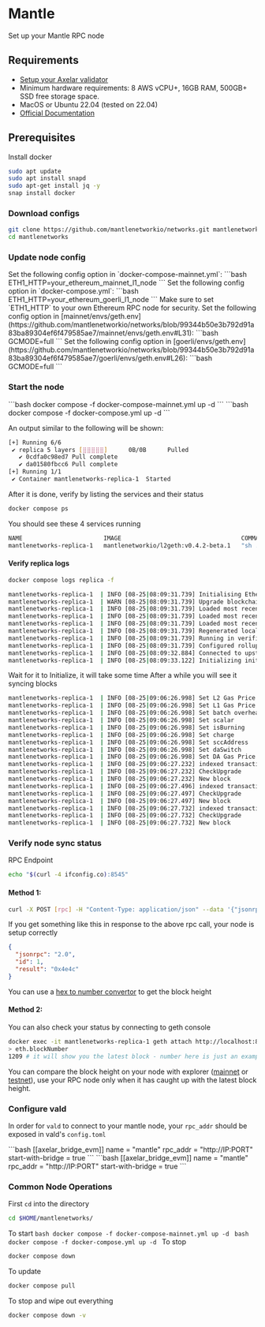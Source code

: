 # Mantle


Set up your Mantle RPC node

## Requirements

- [Setup your Axelar validator](/validator/setup)
- Minimum hardware requirements: 8 AWS vCPU+, 16GB RAM, 500GB+ SSD free storage space.
- MacOS or Ubuntu 22.04 (tested on 22.04)
- [Official Documentation](https://github.com/mantlenetworkio/networks/blob/main/run-node-mainnet.md)

## Prerequisites

Install docker
```bash
sudo apt update
sudo apt install snapd
sudo apt-get install jq -y
snap install docker
```

### Download configs

```bash
git clone https://github.com/mantlenetworkio/networks.git mantlenetworks
cd mantlenetworks
```

### Update node config

<tabs>
    <tab-item title="Mainnet">
        Set the following config option in `docker-compose-mainnet.yml`:
        ```bash
        ETH1_HTTP=your_ethereum_mainnet_l1_node
        ```
    </tab-item>
    <tab-item title="Testnet">
        Set the following config option in `docker-compose.yml`:
        ```bash
        ETH1_HTTP=your_ethereum_goerli_l1_node
        ```
    </tab-item>
</tabs>

<Callout type="warning" emoji="⚠️">
  Make sure to set `ETH1_HTTP` to your own Ethereum RPC node for security.
</Callout>

<tabs>
    <tab-item title="Mainnet">
        Set the following config option in [mainnet/envs/geth.env](https://github.com/mantlenetworkio/networks/blob/99344b50e3b792d91a83ba89304ef6f479585ae7/mainnet/envs/geth.env#L31):
        ```bash
        GCMODE=full
        ```
    </tab-item>
    <tab-item title="Testnet">
        Set the following config option in [goerli/envs/geth.env](https://github.com/mantlenetworkio/networks/blob/99344b50e3b792d91a83ba89304ef6f479585ae7/goerli/envs/geth.env#L26):
        ```bash
        GCMODE=full
        ```
    </tab-item>
</tabs>

### Start the node

<tabs>
    <tab-item title="Mainnet">
        ```bash
        docker compose -f docker-compose-mainnet.yml up -d
        ```
    </tab-item>
    <tab-item title="Testnet">
        ```bash
        docker compose -f docker-compose.yml up -d
        ```
    </tab-item>
</tabs>

An output similar to the following will be shown:
```bash
[+] Running 6/6
 ✔ replica 5 layers [⣿⣿⣿⣿⣿]      0B/0B      Pulled
   ✔ 0cdfa0c98ed7 Pull complete
   ✔ da01580fbcc6 Pull complete
[+] Running 1/1
 ✔ Container mantlenetworks-replica-1  Started
```

After it is done, verify by listing the services and their status
```bash
docker compose ps
```

You should see these 4 services running
```bash
NAME                       IMAGE                                  COMMAND             SERVICE             CREATED             STATUS              PORTS
mantlenetworks-replica-1   mantlenetworkio/l2geth:v0.4.2-beta.1   "sh ./geth.sh"      replica             22 seconds ago      Up 21 seconds       0.0.0.0:8545-8546->8545-8546/tcp, :::8545-8546->8545-8546/tcp, 8547/tcp
```

#### Verify replica logs

```bash
docker compose logs replica -f
```

```bash
mantlenetworks-replica-1  | INFO [08-25|08:09:31.739] Initialising Ethereum protocol           versions="[64 63]" network=5000 dbversion=<nil>
mantlenetworks-replica-1  | WARN [08-25|08:09:31.739] Upgrade blockchain database version      from=<nil> to=7
mantlenetworks-replica-1  | INFO [08-25|08:09:31.739] Loaded most recent local header          number=0 hash=0a0eb3…fcd013 td=1 age=54y5mo4d
mantlenetworks-replica-1  | INFO [08-25|08:09:31.739] Loaded most recent local full block      number=0 hash=0a0eb3…fcd013 td=1 age=54y5mo4d
mantlenetworks-replica-1  | INFO [08-25|08:09:31.739] Loaded most recent local fast block      number=0 hash=0a0eb3…fcd013 td=1 age=54y5mo4d
mantlenetworks-replica-1  | INFO [08-25|08:09:31.739] Regenerated local transaction journal    transactions=0 accounts=0
mantlenetworks-replica-1  | INFO [08-25|08:09:31.739] Running in verifier mode                 sync-backend=l2
mantlenetworks-replica-1  | INFO [08-25|08:09:31.739] Configured rollup client                 url=https://dtl.mantle.xyz chain-id=5000 ctc-deploy-height=8
mantlenetworks-replica-1  | INFO [08-25|08:09:32.884] Connected to upstream service
mantlenetworks-replica-1  | INFO [08-25|08:09:33.122] Initializing initial BVM Context         ctc-deploy-height=8
```
Wait for it to Initialize, it will take some time
After a while you will see it syncing blocks

```bash
mantlenetworks-replica-1  | INFO [08-25|09:06:26.998] Set L2 Gas Price                         gasprice=50000000
mantlenetworks-replica-1  | INFO [08-25|09:06:26.998] Set L1 Gas Price                         gasprice=99152775920848
mantlenetworks-replica-1  | INFO [08-25|09:06:26.998] Set batch overhead                       overhead=2750
mantlenetworks-replica-1  | INFO [08-25|09:06:26.998] Set scalar                               scalar=1
mantlenetworks-replica-1  | INFO [08-25|09:06:26.998] Set isBurning                            isBurning=0
mantlenetworks-replica-1  | INFO [08-25|09:06:26.998] Set charge                               charge=1
mantlenetworks-replica-1  | INFO [08-25|09:06:26.998] Set sccAddress                           sccAddress=0x89E9D387555AF0cDE22cb98833Bae40d640AD7fa
mantlenetworks-replica-1  | INFO [08-25|09:06:26.998] Set daSwitch                             daSwitch=1
mantlenetworks-replica-1  | INFO [08-25|09:06:26.998] Set DA Gas Price                         daGasprice=0
mantlenetworks-replica-1  | INFO [08-25|09:06:27.232] indexed transaction                      index=772   next=772
mantlenetworks-replica-1  | INFO [08-25|09:06:27.232] CheckUpgrade                             chain id=5000
mantlenetworks-replica-1  | INFO [08-25|09:06:27.232] New block                                index=772   l1-timestamp=1688541389 l1-blocknumber=17626077 tx-hash=0xc121ea888cc25c9af532173a15d74922d528c1f8207c4ee723c4985552910f63 queue-orign=sequencer gas=21000   fees=1.05e-06      elapsed=680.829µs
mantlenetworks-replica-1  | INFO [08-25|09:06:27.496] indexed transaction                      index=773   next=773
mantlenetworks-replica-1  | INFO [08-25|09:06:27.497] CheckUpgrade                             chain id=5000
mantlenetworks-replica-1  | INFO [08-25|09:06:27.497] New block                                index=773   l1-timestamp=1688541401 l1-blocknumber=17626078 tx-hash=0x826d78982f02dc17e666aa96c63caae912e5fd97c63d3723fc744fd0cf321ff7 queue-orign=sequencer gas=21000   fees=1.05e-06      elapsed=661.142µs
mantlenetworks-replica-1  | INFO [08-25|09:06:27.732] indexed transaction                      index=774   next=774
mantlenetworks-replica-1  | INFO [08-25|09:06:27.732] CheckUpgrade                             chain id=5000
mantlenetworks-replica-1  | INFO [08-25|09:06:27.732] New block                                index=774   l1-timestamp=1688541409 l1-blocknumber=17626078 tx-hash=0x6033b2b5f286100e30222e8182da1787b54a82dafa1372aa597f59c25ec57754 queue-orign=sequencer gas=21000   fees=1.05e-06      elapsed=696.63µs
```

### Verify node sync status

RPC Endpoint
```bash
echo "$(curl -4 ifconfig.co):8545"
```

#### Method 1:
```bash
curl -X POST [rpc] -H "Content-Type: application/json" --data '{"jsonrpc":"2.0","method":"eth_blockNumber","params":[],"id":1}' | jq
```

If you get something like this in response to the above rpc call, your node is setup correctly
```json
{
  "jsonrpc": "2.0",
  "id": 1,
  "result": "0x4e4c"
}
```
You can use a [hex to number convertor](https://www.binaryhexconverter.com/hex-to-decimal-converter) to get the block height

#### Method 2:
You can also check your status by connecting to geth console

```bash
docker exec -it mantlenetworks-replica-1 geth attach http://localhost:8545
> eth.blockNumber
1209 # it will show you the latest block - number here is just an example
```

You can compare the block height on your node with explorer ([mainnet](https://explorer.mantle.xyz) or [testnet](https://explorer.testnet.mantle.xyz)),
use your RPC node only when it has caught up with the latest block height.

### Configure vald

In order for `vald` to connect to your mantle node, your `rpc_addr` should be exposed in
vald's `config.toml`

<tabs>
    <tab-item title="Mainnet">
        ```bash
        [[axelar_bridge_evm]]
        name = "mantle"
        rpc_addr = "http://IP:PORT"
        start-with-bridge = true
        ```
    </tab-item>
    <tab-item title="Testnet">
        ```bash
        [[axelar_bridge_evm]]
        name = "mantle"
        rpc_addr = "http://IP:PORT"
        start-with-bridge = true
        ```
    </tab-item>
</tabs>

### Common Node Operations

First `cd` into the directory
```bash
cd $HOME/mantlenetworks/
```

To start
<tabs>
    <tab-item title="Mainnet">
        ```bash
        docker compose -f docker-compose-mainnet.yml up -d
        ```
    </tab-item>
    <tab-item title="Testnet">
        ```bash
        docker compose -f docker-compose.yml up -d
        ```
    </tab-item>
</tabs>
To stop
```bash
docker compose down
```

To update
```bash
docker compose pull
```

To stop and wipe out everything
```bash
docker compose down -v
```
